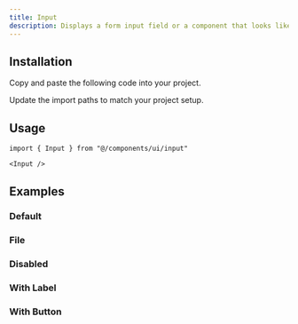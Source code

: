 ```yaml
---
title: Input
description: Displays a form input field or a component that looks like an input field.
---
```


<ComponentPreview name="input" className="[&_input]:max-w-xs" />

## Installation

<ComponentInstall>

<Fragment slot="manual">

<Steps>

<Step>Copy and paste the following code into your project.</Step>

<ComponentSource path="registry/default/ui/input.tsx" />

<Step>Update the import paths to match your project setup.</Step>

</Steps>

</Fragment>

</ComponentInstall>

## Usage

```tsx
import { Input } from "@/components/ui/input"
```

```tsx
<Input />
```

## Examples

### Default

<ComponentPreview name="input" className="[&_input]:max-w-xs" />

### File

<ComponentPreview
  name="input-file"
  className="[&_input]:max-w-xs"
  description="A file input component."
/>

### Disabled

<ComponentPreview
  name="input-disabled"
  className="[&_input]:max-w-xs"
  description="A disabled input component."
/>

### With Label

<ComponentPreview
  name="input-with-label"
  className="[&_input]:max-w-xs"
  description="An input component with a label."
/>

### With Button

<ComponentPreview
  name="input-with-button"
  className="[&_input]:max-w-xs"
  description="An input component with a button."
/>
